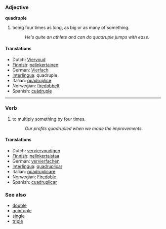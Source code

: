 === Adjective ===
'''quadruple'''

#being four times as long, as big or as many of something.
#:''He's quite an athlete and can do quadruple jumps with ease''.

==== Translations ====
*Dutch: [[Viervoud]]
*[[Finnish]]: [[nelinkertainen]]
*German: [[Vierfach]]
*[[Interlingua]]: quadruple
*Italian: [[quadruplice]]
*Norwegian: [[firedobbelt]]
*Spanish: [[cuádruple]]

----

=== Verb ===
#to multiply something by four times.
#:''Our profits quadrupled when we made the improvements''.

==== Translations ====
*Dutch: [[verviervoudigen]]
*[[Finnish]]: [[nelinkertaistaa]]
*German: [[vervierfachen]]
*[[Interlingua]]: [[quadruplicar]]
*Italian: [[quadruplicare]]
*Norwegian: [[Firedoble]]
*Spanish: [[cuadruplicar]]

=== See also ===
*[[double]]
*[[quintuple]]
*[[single]]
*[[triple]]